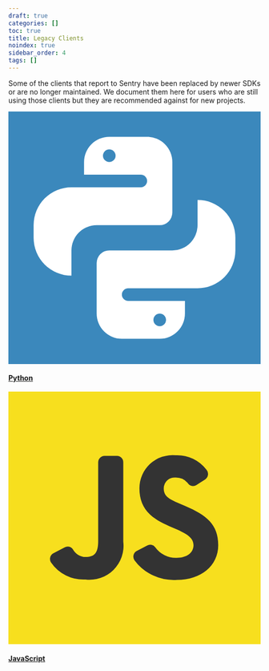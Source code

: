 ```yaml
---
draft: true
categories: []
toc: true
title: Legacy Clients
noindex: true
sidebar_order: 4
tags: []
---
```


Some of the clients that report to Sentry have been replaced by newer SDKs or are no longer maintained. We document them here for users who are still using those clients but they are recommended against for new projects.

<div class="container mt-4 mb-3">
  <div class="row">
    <div class="col-sm-6 col-lg-4 platform-link mb-3">
      <a href="/clients/python/" class="row align-items-center">
        <div class="col-2 col-sm-3 mx-sm-auto">
          <svg xmlns="http://www.w3.org/2000/svg" viewBox="0 0 20 20">
            <title>Python</title>
            <rect width="20" height="20" style="fill:#3b88bc" />
            <path
              d="M8,2A2,2,0,0,0,6,4V5h4.5a.5.5,0,0,1,0,1H5A3,3,0,0,0,2,9H2v1a3,3,0,0,0,3,3V11A2,2,0,0,1,7,9h5a1,1,0,0,0,1-1V4a2,2,0,0,0-2-2ZM8,4a.5.5,0,1,1,.5-.5A.5.5,0,0,1,8,4Z"
              style="fill:#fff"
            />
            <path
              d="M12,18a2,2,0,0,0,2-2V15H9.5a.5.5,0,0,1,0-1H15a3,3,0,0,0,3-3h0V10a3,3,0,0,0-3-3V9a2,2,0,0,1-2,2H8a1,1,0,0,0-1,1v4a2,2,0,0,0,2,2Zm0-2a.5.5,0,1,1-.5.5A.5.5,0,0,1,12,16Z"
              style="fill:#fff"
            />
          </svg>
        </div>
        <div class="col-10 col-sm-9 pl-0">
          <h4 class="mb-0">Python</h4>
        </div>
      </a>
    </div>
    <div class="col-sm-6 col-lg-4 platform-link mb-3">
      <a href="/clients/javascript/" class="row align-items-center">
        <div class="col-2 col-sm-3 mx-sm-auto">
          <svg xmlns="http://www.w3.org/2000/svg" viewBox="0 0 20 20">
            <title>JavaScript</title>
            <rect width="20" height="20" style="fill:#f7df1e" />
            <path
              d="M11,12.19a.5.5,0,0,1,.64.13,2,2,0,0,0,1.7.84c.82,0,1.34-.41,1.34-1s-.54-.91-1.44-1.3l-.49-.21c-1.42-.61-2.36-1.37-2.36-3a2.63,2.63,0,0,1,2.88-2.61A2.92,2.92,0,0,1,15.72,6.2a.52.52,0,0,1-.11.75l-.7.45a.49.49,0,0,1-.65-.11,1.23,1.23,0,0,0-1-.48.86.86,0,0,0-.94.85c0,.59.36.83,1.21,1.19l.49.21c1.68.72,2.62,1.45,2.62,3.1s-1.39,2.75-3.26,2.75A3.88,3.88,0,0,1,10,13.36a.51.51,0,0,1,.16-.73Zm-6.55.15a.49.49,0,0,1,.67.16,1.17,1.17,0,0,0,1,.6c.65,0,1-.25,1-1.25V5.59a.51.51,0,0,1,.5-.5h1a.5.5,0,0,1,.49.5v6.29a2.69,2.69,0,0,1-3,3,3.11,3.11,0,0,1-2.73-1.35.51.51,0,0,1,.16-.71Z"
              style="fill:#333"
            />
          </svg>
        </div>
        <div class="col-10 col-sm-9 pl-0">
          <h4 class="mb-0">JavaScript</h4>
        </div>
      </a>
    </div>
  </div>
</div>
